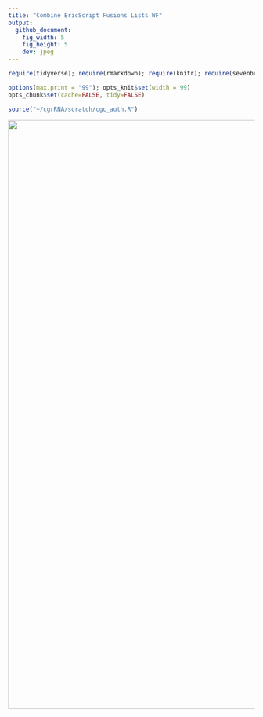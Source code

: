 ```yaml
---
title: "Combine EricScript Fusions Lists WF"
output:
  github_document:
    fig_width: 5
    fig_height: 5
    dev: jpeg
---
```


```r
require(tidyverse); require(rmarkdown); require(knitr); require(sevenbridges); 

options(max.print = "99"); opts_knit$set(width = 99)
opts_chunk$set(cache=FALSE, tidy=FALSE)

source("~/cgrRNA/scratch/cgc_auth.R")

```

<a href="https://brood.sbgenomics.com/static/dave/cgrrna/combine-eric-script-filtered-fusions/1.png" target="_blank">
<img width="1200" border="0" align="center"src="https://brood.sbgenomics.com/static/dave/cgrrna/combine-eric-script-filtered-fusions/1.png"/>
</a>
